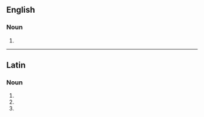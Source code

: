 ==English==

===Noun===
{{head|en|noun form}}

# {{plural of|en|humerus}}

----

==Latin==

===Noun===
{{la-noun-form|humerī}}

# {{inflection of|la|humerus||nom|p}}
# {{inflection of|la|humerus||gen|s}}
# {{inflection of|la|humerus||voc|p}}